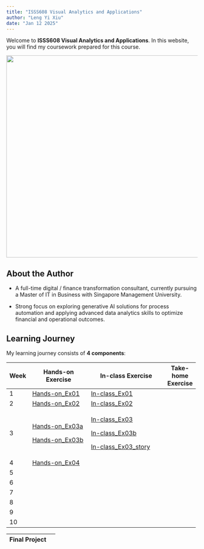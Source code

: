 ```yaml
---
title: "ISSS608 Visual Analytics and Applications"
author: "Leng Yi Xiu"
date: "Jan 12 2025"
---
```


Welcome to **ISSS608 Visual Analytics and Applications**. In this website, you will find my coursework prepared for this course.

![](images/pic.png){fig-align="center" width="532"}

## About the Author

-   A full-time digital / finance transformation consultant, currently pursuing a Master of IT in Business with Singapore Management University.

-   Strong focus on exploring generative AI solutions for process automation and applying advanced data analytics skills to optimize financial and operational outcomes.

## Learning Journey

My learning journey consists of **4 components**:

+---------+--------------------------------------------------------------------------------------------------------------+------------------------------------------------------------------------------------------------------------------------------------+--------------------+
| Week    | Hands-on Exercise                                                                                            | In-class Exercise                                                                                                                  | Take-home Exercise |
+=========+==============================================================================================================+====================================================================================================================================+====================+
| 1       | [Hands-on_Ex01](https://isss608visualanalytics-yxleng.netlify.app/hands-on_ex/hands-on_ex01/hands-on_ex01)   | [In-class_Ex01](https://public.tableau.com/app/profile/yi.xiu.leng/viz/In-class_Ex01_17371864393520/Dashboard)                     |                    |
+---------+--------------------------------------------------------------------------------------------------------------+------------------------------------------------------------------------------------------------------------------------------------+--------------------+
| 2       | [Hands-on_Ex02](https://isss608visualanalytics-yxleng.netlify.app/hands-on_ex/hands-on_ex02/hands-on_ex02)   | [In-class_Ex02](https://public.tableau.com/app/profile/yi.xiu.leng/viz/In-class_Ex02_17378027610090/Dashboard2)                    |                    |
+---------+--------------------------------------------------------------------------------------------------------------+------------------------------------------------------------------------------------------------------------------------------------+--------------------+
| 3       | [Hands-on_Ex03a](https://isss608visualanalytics-yxleng.netlify.app/hands-on_ex/hands-on_ex03/hands-on_ex03)  | [In-class_Ex03](https://public.tableau.com/app/profile/yi.xiu.leng/viz/In-class_Ex03_17383895770530/Dashboard3)                    |                    |
|         |                                                                                                              |                                                                                                                                    |                    |
|         | [Hands-on_Ex03b](https://isss608visualanalytics-yxleng.netlify.app/hands-on_ex/hands-on_ex03/hands-on_ex03b) | [In-class_Ex03b](https://public.tableau.com/app/profile/yi.xiu.leng/viz/In-class_Ex03b_17383925691900/SalesvsProfitbymonthandyear) |                    |
|         |                                                                                                              |                                                                                                                                    |                    |
|         |                                                                                                              | [In-class_Ex03_story](https://public.tableau.com/app/profile/yi.xiu.leng/viz/In-class_Ex03_story_17383934368820/Storyboard)        |                    |
+---------+--------------------------------------------------------------------------------------------------------------+------------------------------------------------------------------------------------------------------------------------------------+--------------------+
| 4       | [Hands-on_Ex04](https://isss608visualanalytics-yxleng.netlify.app/hands-on_ex/hands-on_ex04/hands-on_ex04)   |                                                                                                                                    |                    |
+---------+--------------------------------------------------------------------------------------------------------------+------------------------------------------------------------------------------------------------------------------------------------+--------------------+
| 5       |                                                                                                              |                                                                                                                                    |                    |
+---------+--------------------------------------------------------------------------------------------------------------+------------------------------------------------------------------------------------------------------------------------------------+--------------------+
| 6       |                                                                                                              |                                                                                                                                    |                    |
+---------+--------------------------------------------------------------------------------------------------------------+------------------------------------------------------------------------------------------------------------------------------------+--------------------+
| 7       |                                                                                                              |                                                                                                                                    |                    |
+---------+--------------------------------------------------------------------------------------------------------------+------------------------------------------------------------------------------------------------------------------------------------+--------------------+
| 8       |                                                                                                              |                                                                                                                                    |                    |
+---------+--------------------------------------------------------------------------------------------------------------+------------------------------------------------------------------------------------------------------------------------------------+--------------------+
| 9       |                                                                                                              |                                                                                                                                    |                    |
+---------+--------------------------------------------------------------------------------------------------------------+------------------------------------------------------------------------------------------------------------------------------------+--------------------+
| 10      |                                                                                                              |                                                                                                                                    |                    |
+---------+--------------------------------------------------------------------------------------------------------------+------------------------------------------------------------------------------------------------------------------------------------+--------------------+

| Final Project |     |
|---------------|-----|
